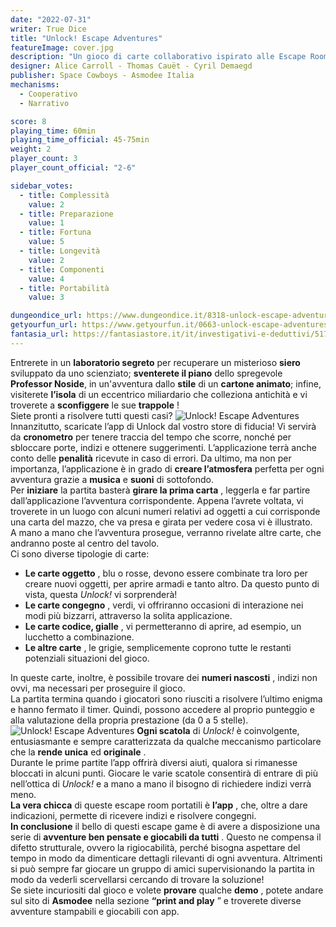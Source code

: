 ```yaml
---
date: "2022-07-31"
writer: True Dice
title: "Unlock! Escape Adventures"
featureImage: cover.jpg
description: "Un gioco di carte collaborativo ispirato alle Escape Room"
designer: Alice Carroll - Thomas Cauët - Cyril Demaegd
publisher: Space Cowboys - Asmodee Italia
mechanisms:
  - Cooperativo
  - Narrativo

score: 8
playing_time: 60min
playing_time_official: 45-75min
weight: 2
player_count: 3
player_count_official: "2-6"

sidebar_votes:
  - title: Complessità
    value: 2
  - title: Preparazione
    value: 1
  - title: Fortuna
    value: 5
  - title: Longevità
    value: 2
  - title: Componenti
    value: 4
  - title: Portabilità
    value: 3

dungeondice_url: https://www.dungeondice.it/8318-unlock-escape-adventures.html
getyourfun_url: https://www.getyourfun.it/0663-unlock-escape-adventures-giochi-di-investigazione.html?fast_search=fs
fantasia_url: https://fantasiastore.it/it/investigativi-e-deduttivi/517-unlock-1-escape-adventures.html
---
```


<Setting>
Entrerete in un <strong>laboratorio segreto</strong> per recuperare un misterioso <strong>siero</strong> sviluppato da uno scienziato; <strong>sventerete il piano</strong> dello spregevole <strong>Professor Noside</strong>, in un'avventura dallo <strong>stile</strong> di un <strong>cartone animato</strong>; infine, visiterete <strong>l’isola</strong> di un eccentrico miliardario che colleziona antichità e vi troverete a <strong>sconfiggere</strong>  le sue <strong>trappole</strong> ! <br/>
Siete pronti a risolvere tutti questi casi?
</Setting>

<img src="./game1.jpg" alt="Unlock! Escape Adventures" />

<Rules>
  Innanzitutto, scaricate l’app di Unlock dal vostro store di fiducia! Vi servirà da <strong>cronometro</strong>  per tenere traccia del tempo che scorre, nonché per sbloccare porte, indizi e ottenere suggerimenti. L’applicazione terrà anche conto delle <strong>penalità</strong>  ricevute in caso di errori. Da ultimo, ma non per importanza, l’applicazione è in grado di <strong>creare l’atmosfera</strong>  perfetta per ogni avventura grazie a <strong>musica</strong>  e <strong>suoni</strong>  di sottofondo.<br/>
Per <strong>iniziare</strong>  la partita basterà <strong>girare la prima carta</strong> , leggerla e far partire dall’applicazione l’avventura corrispondente. Appena l’avrete voltata, vi troverete in un luogo con alcuni numeri relativi ad oggetti a cui corrisponde una carta del mazzo, che va presa e girata per vedere cosa vi è illustrato.<br/>
A mano a mano che l’avventura prosegue, verranno rivelate altre carte, che andranno poste al centro del tavolo. <br/>
Ci sono diverse tipologie di carte: <br/>
<ul>
<li><strong>Le carte oggetto</strong> , blu o rosse, devono essere combinate tra loro per creare nuovi oggetti, per aprire armadi e tanto altro. Da questo punto di vista, questa <em>Unlock!</em> vi sorprenderà!</li>
<li><strong>Le carte congegno</strong> , verdi, vi offriranno occasioni di interazione nei modi più bizzarri, attraverso la solita applicazione.</li>
<li><strong>Le carte codice, gialle</strong> , vi permetteranno di aprire, ad esempio, un lucchetto a combinazione.</li>
<li><strong>Le altre carte</strong> , le grigie, semplicemente coprono tutte le restanti potenziali situazioni del gioco.</li>
</ul>
In queste carte, inoltre, è possibile trovare dei <strong>numeri nascosti</strong> , indizi non ovvi, ma necessari per proseguire il gioco.<br/>
La partita termina quando i giocatori sono riusciti a risolvere l’ultimo enigma e hanno fermato il timer. Quindi, possono accedere al proprio punteggio e alla valutazione della propria prestazione (da 0 a 5 stelle).

</Rules>

<img src="./game2.jpg" alt="Unlock! Escape Adventures" />

<Feedback>
<strong>Ogni scatola</strong>  di <em>Unlock!</em> è coinvolgente, entusiasmante e sempre caratterizzata da qualche meccanismo particolare che la <strong>rende unica</strong>  ed <strong>originale</strong> .<br/>
Durante le prime partite l’app offrirà diversi aiuti, qualora si rimanesse bloccati in alcuni punti. Giocare le varie scatole consentirà di entrare di più nell’ottica di <em>Unlock!</em> e a mano a mano il bisogno di richiedere indizi verrà meno.<br/>
<strong>La vera chicca</strong>  di queste escape room portatili è <strong>l’app</strong> , che, oltre a dare indicazioni, permette di ricevere indizi e risolvere congegni.<br/>
<strong>In conclusione</strong>  il bello di questi escape game è di avere a disposizione una serie di <strong>avventure ben pensate e giocabili da tutti</strong> . Questo ne compensa il difetto strutturale, ovvero la rigiocabilità, perché bisogna aspettare del tempo in modo da dimenticare dettagli rilevanti di ogni avventura. Altrimenti si può sempre far giocare un gruppo di amici supervisionando la partita in modo da vederli scervellarsi cercando di trovare la soluzione!<br/>
Se siete incuriositi dal gioco e volete <strong>provare</strong>  qualche <strong>demo</strong> , potete andare sul sito di <strong>Asmodee</strong>  nella sezione <strong>“print and play</strong> ” e  troverete diverse avventure stampabili e giocabili con app.
</Feedback>


